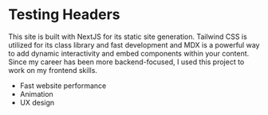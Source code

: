# Testing Headers

This site is built with NextJS for its static site generation. Tailwind CSS is utilized for 
its class library and fast development and MDX is a powerful way to add dynamic interactivity 
and embed components within your content. Since my career has been more backend-focused, I 
used this project to work on my frontend skills.

- Fast website performance
- Animation
- UX design